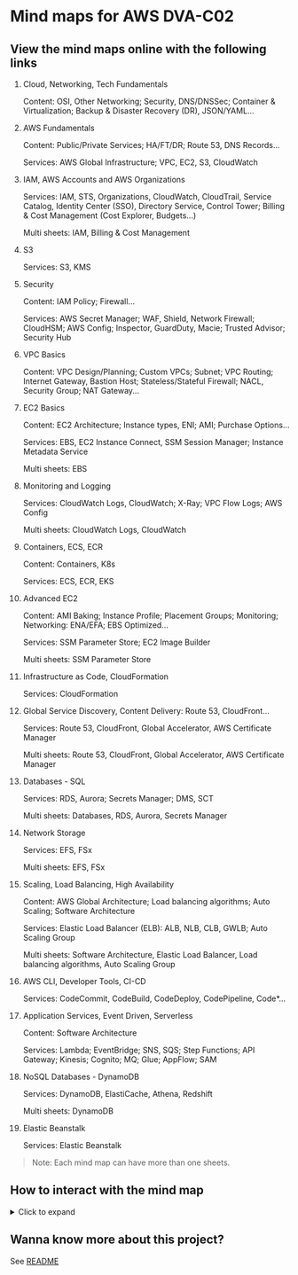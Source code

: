 # Mind maps for AWS DVA-C02

## View the mind maps online with the following links

1. <Link href="/DVA-C02/03-Cloud-Networking-TechFundamentals" target="_blank">Cloud, Networking, Tech Fundamentals</Link>

   Content: OSI, Other Networking; Security, DNS/DNSSec; Container & Virtualization; Backup & Disaster Recovery (DR), JSON/YAML...

2. <Link href="/DVA-C02/04-AWS-Fundamentals" target="_blank">AWS Fundamentals</Link>

   Content: Public/Private Services; HA/FT/DR; Route 53, DNS Records...

   Services: AWS Global Infrastructure; VPC, EC2, S3, CloudWatch

3. <Link href="/DVA-C02/06-IAM-Accounts-and-AWS-Organizations" target="_blank">IAM, AWS Accounts and AWS Organizations</Link>

   Services: IAM, STS, Organizations, CloudWatch, CloudTrail, Service Catalog, Identity Center (SSO), Directory Service, Control Tower; Billing & Cost Management (Cost Explorer, Budgets...)

   Multi sheets: IAM, Billing & Cost Management

4. <Link href="/DVA-C02/07-S3" target="_blank">S3</Link>

   Services: S3, KMS

5. <Link href="/DVA-C02/08-Security" target="_blank">Security</Link>

   Content: IAM Policy; Firewall...

   Services: AWS Secret Manager; WAF, Shield, Network Firewall; CloudHSM; AWS Config; Inspector, GuardDuty, Macie; Trusted Advisor; Security Hub

6. <Link href="/DVA-C02/09-VPC-Basics" target="_blank">VPC Basics</Link>

   Content: VPC Design/Planning; Custom VPCs; Subnet; VPC Routing; Internet Gateway, Bastion Host; Stateless/Stateful Firewall; NACL, Security Group; NAT Gateway...

7. <Link href="/DVA-C02/10-EC2-Basics" target="_blank">EC2 Basics</Link>

   Content: EC2 Architecture; Instance types, ENI; AMI; Purchase Options...

   Services: EBS, EC2 Instance Connect, SSM Session Manager; Instance Metadata Service

   Multi sheets: EBS

8. <Link href="/DVA-C02/11-Monitoring-and-Logging" target="_blank">Monitoring and Logging</Link>

   Services: CloudWatch Logs, CloudWatch; X-Ray; VPC Flow Logs; AWS Config

   Multi sheets: CloudWatch Logs, CloudWatch

9. <Link href="/DVA-C02/12-Containers-ECS-ECR" target="_blank">Containers, ECS, ECR</Link>

   Content: Containers, K8s

   Services: ECS, ECR, EKS

10. <Link href="/DVA-C02/13-Advanced-EC2" target="_blank">Advanced EC2</Link>

    Content: AMI Baking; Instance Profile; Placement Groups; Monitoring; Networking: ENA/EFA; EBS Optimized...

    Services: SSM Parameter Store; EC2 Image Builder

    Multi sheets: SSM Parameter Store

11. <Link href="/DVA-C02/14-Infrastructure-as-Code-and-CloudFormation" target="_blank">Infrastructure as Code, CloudFormation</Link>

    Services: CloudFormation

12. <Link href="/DVA-C02/15-GlobalServiceDiscovery-ContentDelivery-Route53-CloudFront" target="_blank">Global Service Discovery, Content Delivery: Route 53, CloudFront...</Link>

    Services: Route 53, CloudFront, Global Accelerator, AWS Certificate Manager

    Multi sheets: Route 53, CloudFront, Global Accelerator, AWS Certificate Manager

13. <Link href="/DVA-C02/16-Databases-SQL" target="_blank">Databases - SQL</Link>

    Services: RDS, Aurora; Secrets Manager; DMS, SCT

    Multi sheets: Databases, RDS, Aurora, Secrets Manager

14. <Link href="/DVA-C02/17-Network-Storage" target="_blank">Network Storage</Link>

    Services: EFS, FSx

    Multi sheets: EFS, FSx

15. <Link href="/DVA-C02/18-Scaling-LoadBalancing-HighAvailability" target="_blank">Scaling, Load Balancing, High Availability</Link>

    Content: AWS Global Architecture; Load balancing algorithms; Auto Scaling; Software Architecture

    Services: Elastic Load Balancer (ELB): ALB, NLB, CLB, GWLB; Auto Scaling Group

    Multi sheets: Software Architecture, Elastic Load Balancer, Load balancing algorithms, Auto Scaling Group

16. <Link href="/DVA-C02/19-AWS-CLI-DeveloperTools-CICD" target="_blank">AWS CLI, Developer Tools, CI-CD</Link>

    Services: CodeCommit, CodeBuild, CodeDeploy, CodePipeline, Code\*...

17. <Link href="/DVA-C02/20-ApplicationServices-EventDriven-Serverless" target="_blank">Application Services, Event Driven, Serverless</Link>

    Content: Software Architecture

    Services: Lambda; EventBridge; SNS, SQS; Step Functions; API Gateway; Kinesis; Cognito; MQ; Glue; AppFlow; SAM

18. <Link href="/DVA-C02/24-NoSQL-Databases-DynamoDB" target="_blank">NoSQL Databases - DynamoDB</Link>

    Services: DynamoDB, ElastiCache, Athena, Redshift

    Multi sheets: DynamoDB

19. <Link href="/DVA-C02/25-Elastic-Beanstalk" target="_blank">Elastic Beanstalk</Link>

    Services: Elastic Beanstalk


> Note: Each mind map can have more than one sheets.

## How to interact with the mind map

<details>

<summary>Click to expand</summary>

### Actions

| Action       | Mobile               | Desktop                   |
| ------------ | -------------------- | ------------------------- |
| Move the map | Drag with one finger | Scroll up/down left/right |
| Zoom Out     | Two fingers pinch    | Two fingers pinch / `A`   |
| Zoom In      | Two fingers spread   | Two fingers spread / `S`  |

### Keyboard shortcuts (for Desktop)

| Action              | Shortcut | Note                  |
| ------------------- | -------- | --------------------- |
| Zoom Out            | `A`, `-` |                       |
| Zoom In             | `S`, `+` |                       |
| Actual Size         | `D`,     |                       |
| Fit Map             | `F`, `0` |                       |
| Go to Central Topic | `C`      | There will be a flick |

</details>

## Wanna know more about this project?

See [README](https://github.com/lethang7794/AWSsome)
